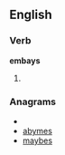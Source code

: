 ==English==

===Verb===
'''embays'''

# {{third-person singular of|embay}}

===Anagrams===
* {{alphagram|abemsy}}
* [[abymes#English|abymes]]
* [[maybes#English|maybes]]